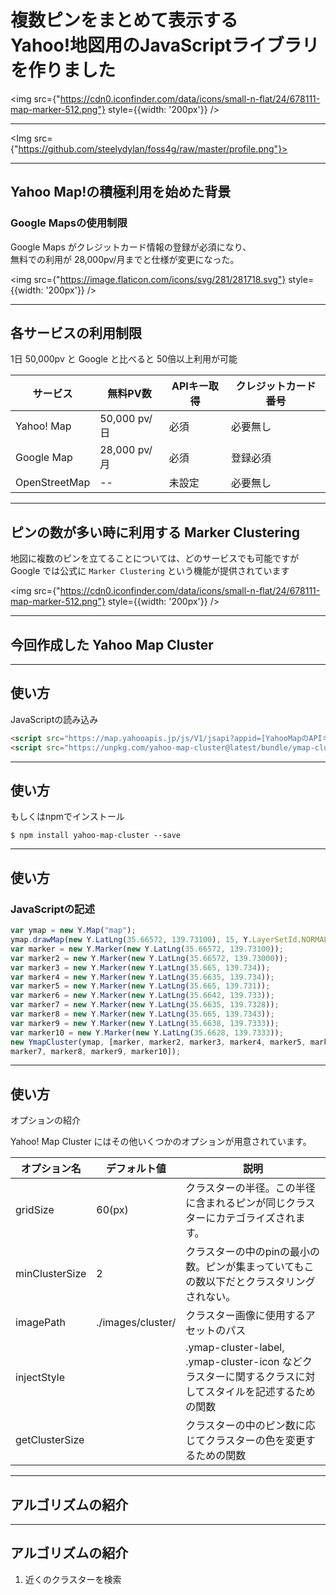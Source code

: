 <!-- classes: title -->

# 複数ピンをまとめて表示する<br />Yahoo!地図用のJavaScriptライブラリを作りました

<img src={"https://cdn0.iconfinder.com/data/icons/small-n-flat/24/678111-map-marker-512.png"} style={{width: '200px'}} />

---





<Img src={"https://github.com/steelydylan/foss4g/raw/master/profile.png"}>

</Img>


---

## Yahoo Map!の積極利用を始めた背景

### Google Mapsの使用制限

Google Maps がクレジットカード情報の登録が必須になり、<br/>無料での利用が 28,000pv/月までと仕様が変更になった。

<img src={"https://image.flaticon.com/icons/svg/281/281718.svg"} style={{width: '200px'}} />

---

## 各サービスの利用制限

1日 50,000pv と Google と比べると 50倍以上利用が可能

| サービス | 無料PV数 | APIキー取得 | クレジットカード番号 |
| ------- | ------- | ---------- | ---------------- |
| Yahoo! Map | 50,000 pv/日 | 必須 | 必要無し |
| Google Map | 28,000 pv/月	| 必須	| 登録必須 |
| OpenStreetMap	| -- | 未設定 | 必要無し |

---



## ピンの数が多い時に利用する Marker Clustering

地図に複数のピンを立てることについては、どのサービスでも可能ですが<br/> Google では公式に <code>Marker Clustering</code> という機能が提供されています

<img src={"https://cdn0.iconfinder.com/data/icons/small-n-flat/24/678111-map-marker-512.png"} style={{width: '200px'}} />

---


## 今回作成した Yahoo Map Cluster

<Map />

---

## 使い方

JavaScriptの読み込み

```html
<script src="https://map.yahooapis.jp/js/V1/jsapi?appid=[YahooMapのAPIキー]"></script>
<script src="https://unpkg.com/yahoo-map-cluster@latest/bundle/ymap-cluster.js"></script>
```

---

## 使い方

もしくはnpmでインストール

```
$ npm install yahoo-map-cluster --save
```

---

## 使い方

### JavaScriptの記述

```js
var ymap = new Y.Map("map");
ymap.drawMap(new Y.LatLng(35.66572, 139.73100), 15, Y.LayerSetId.NORMAL);
var marker = new Y.Marker(new Y.LatLng(35.66572, 139.73100));
var marker2 = new Y.Marker(new Y.LatLng(35.66572, 139.73000));
var marker3 = new Y.Marker(new Y.LatLng(35.665, 139.734));
var marker4 = new Y.Marker(new Y.LatLng(35.6635, 139.734));
var marker5 = new Y.Marker(new Y.LatLng(35.665, 139.731));
var marker6 = new Y.Marker(new Y.LatLng(35.6642, 139.733));
var marker7 = new Y.Marker(new Y.LatLng(35.6635, 139.7328));
var marker8 = new Y.Marker(new Y.LatLng(35.665, 139.7343));
var marker9 = new Y.Marker(new Y.LatLng(35.6638, 139.7333));
var marker10 = new Y.Marker(new Y.LatLng(35.6628, 139.7333));
new YmapCluster(ymap, [marker, marker2, marker3, marker4, marker5, marker6, 
marker7, marker8, marker9, marker10]);
```

---

## 使い方

オプションの紹介

Yahoo! Map Cluster にはその他いくつかのオプションが用意されています。

| オプション名 | デフォルト値 | 説明 |
| ------- | ------- | ---------- | 
| gridSize | 60(px) | クラスターの半径。この半径に含まれるピンが同じクラスターにカテゴライズされます。|
| minClusterSize | 2 | クラスターの中のpinの最小の数。ピンが集まっていてもこの数以下だとクラスタリングされない。 |
| imagePath | ./images/cluster/ | クラスター画像に使用するアセットのパス |
| injectStyle | | .ymap-cluster-label, .ymap-cluster-icon などクラスターに関するクラスに対してスタイルを記述するための関数 |
| getClusterSize | | クラスターの中のピン数に応じてクラスターの色を変更するための関数 |

---

## アルゴリズムの紹介

---

## アルゴリズムの紹介

1. 近くのクラスターを検索